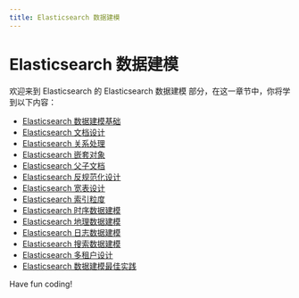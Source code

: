 ```yaml
---
title: Elasticsearch 数据建模
---
```


# Elasticsearch 数据建模

欢迎来到 Elasticsearch 的 Elasticsearch 数据建模 部分，在这一章节中，你将学到以下内容：

- [Elasticsearch 数据建模基础](./0-elasticsearch-data-modeling-basics.mdx)
- [Elasticsearch 文档设计](./1-elasticsearch-document-design.mdx)
- [Elasticsearch 关系处理](./2-elasticsearch-relationship-handling.mdx)
- [Elasticsearch 嵌套对象](./3-elasticsearch-nested-objects.mdx)
- [Elasticsearch 父子文档](./4-elasticsearch-parent-child-documentation.mdx)
- [Elasticsearch 反规范化设计](./5-elasticsearch-de-normalization-design.mdx)
- [Elasticsearch 宽表设计](./6-elasticsearch-wide-table-design.mdx)
- [Elasticsearch 索引粒度](./7-elasticsearch-index-granularity.mdx)
- [Elasticsearch 时序数据建模](./8-elasticsearch-temporal-data-modeling.mdx)
- [Elasticsearch 地理数据建模](./9-elasticsearch-geodata-modeling.mdx)
- [Elasticsearch 日志数据建模](./10-elasticsearch-log-data-modeling.mdx)
- [Elasticsearch 搜索数据建模](./11-elasticsearch-search-data-modeling.mdx)
- [Elasticsearch 多租户设计](./12-elasticsearch-multi-tenant-design.mdx)
- [Elasticsearch 数据建模最佳实践](./13-elasticsearch-data-modeling-best-practices.mdx)

Have fun coding!